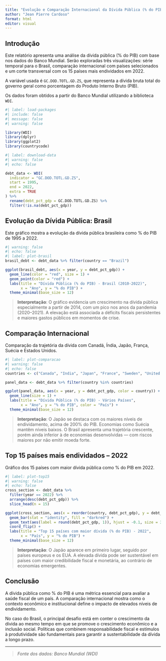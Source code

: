 ---
title: "Evolução e Comparação Internacional da Dívida Pública (% do PIB): 1995–2022"
author: "Jean Pierre Cardoso"
format: html
editor: visual
---

## Introdução

Este relatório apresenta uma análise da dívida pública (% do PIB) com base nos dados do Banco Mundial. Serão exploradas três visualizações: série temporal para o Brasil, comparação internacional com países selecionados e um corte transversal com os 15 países mais endividados em 2022.

A variável usada é `GC.DOD.TOTL.GD.ZS`, que representa a dívida bruta total do governo geral como porcentagem do Produto Interno Bruto (PIB).

Os dados foram obtidos a partir do Banco Mundial utilizando a biblioteca `WDI`.

```{r}
#| label: load-packages
#| include: false
#| message: false
#| warning: false

library(WDI)
library(dplyr)
library(ggplot2)
library(countrycode)
```

```{r}
#| label: download-data
#| warning: false
#| echo: false

debt_data <- WDI(
  indicator = "GC.DOD.TOTL.GD.ZS",
  start = 1995,
  end = 2022,
  extra = TRUE
) %>%
  rename(debt_pct_gdp = GC.DOD.TOTL.GD.ZS) %>%
  filter(!is.na(debt_pct_gdp))
```

## Evolução da Dívida Pública: Brasil

Este gráfico mostra a evolução da dívida pública brasileira como % do PIB de 1995 a 2022.

```{r}
#| warning: false
#| echo: false
#| label: plot-brasil
brasil_debt <- debt_data %>% filter(country == "Brazil")

ggplot(brasil_debt, aes(x = year, y = debt_pct_gdp)) +
  geom_line(color = "red", size = 1) +
  geom_point(color = "red") +
  labs(title = "Dívida Pública (% do PIB) - Brasil (2010-2022)",
       x = "Ano", y = "% do PIB") +
  theme_minimal(base_size = 12)
```

> **Interpretação**: O gráfico evidencia um crescimento na dívida pública especialmente a partir de 2014, com um pico nos anos da pandemia (2020–2021). A elevação está associada a déficits fiscais persistentes e maiores gastos públicos em momentos de crise.

## Comparação Internacional

Comparação da trajetória da dívida com Canadá, Índia, Japão, França, Suécia e Estados Unidos.

```{r}
#| label: plot-comparacao
#| warning: false
#| echo: false
countries <- c("Canada", "India", "Japan", "France", "Sweden", "United States")

panel_data <- debt_data %>% filter(country %in% countries)

ggplot(panel_data, aes(x = year, y = debt_pct_gdp, color = country)) +
  geom_line(size = 1) +
  labs(title = "Dívida Pública (% do PIB) - Vários Países",
       x = "Ano", y = "% do PIB", color = "País") +
  theme_minimal(base_size = 12)
```

> **Interpretação**: O Japão se destaca com os maiores níveis de endividamento, acima de 200% do PIB. Economias como Suécia mantêm níveis baixos. O Brasil apresenta uma trajetória crescente, porém ainda inferior à de economias desenvolvidas — com riscos maiores por não emitir moeda forte.

## Top 15 países mais endividados – 2022

Gráfico dos 15 países com maior dívida pública como % do PIB em 2022.

```{r}
#| label: plot-top15
#| warning: false
#| echo: false
cross_section <- debt_data %>%
  filter(year == 2022) %>%
  arrange(desc(debt_pct_gdp)) %>%
  slice_head(n = 15)

ggplot(cross_section, aes(x = reorder(country, debt_pct_gdp), y = debt_pct_gdp)) +
  geom_bar(stat = "identity", fill = "darkred") +
  geom_text(aes(label = round(debt_pct_gdp, 1)), hjust = -0.1, size = 3) +
  coord_flip() +
  labs(title = "Top 15 países com maior dívida (% do PIB) - 2022",
       x = "País", y = "% do PIB") +
  theme_minimal(base_size = 12)
```

> **Interpretação**: O Japão aparece em primeiro lugar, seguido por países europeus e os EUA. A elevada dívida pode ser sustentável em países com maior credibilidade fiscal e monetária, ao contrário de economias emergentes.

## Conclusão

A dívida pública como % do PIB é uma métrica essencial para avaliar a saúde fiscal de um país. A comparação internacional mostra como o contexto econômico e institucional define o impacto de elevados níveis de endividamento.

No caso do Brasil, o principal desafio está em conter o crescimento da dívida ao mesmo tempo em que se promove o crescimento econômico e a inclusão social. Políticas que combinem responsabilidade fiscal e estímulos à produtividade são fundamentais para garantir a sustentabilidade da dívida a longo prazo.

------------------------------------------------------------------------

> *Fonte dos dados: Banco Mundial (WDI)*
